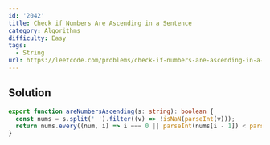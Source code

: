 ```yaml
---
id: '2042'
title: Check if Numbers Are Ascending in a Sentence
category: Algorithms
difficulty: Easy
tags:
  - String
url: https://leetcode.com/problems/check-if-numbers-are-ascending-in-a-sentence
---
```


## Solution

```typescript showLineNumbers
export function areNumbersAscending(s: string): boolean {
  const nums = s.split(' ').filter((v) => !isNaN(parseInt(v)));
  return nums.every((num, i) => i === 0 || parseInt(nums[i - 1]) < parseInt(num));
}
```
